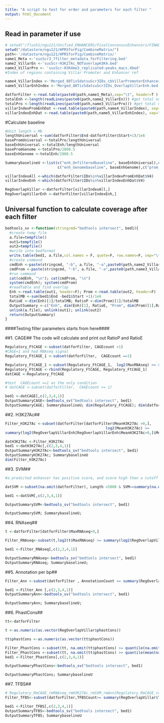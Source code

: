 ```yaml
---
title: "A script to test for order and parameters for each filter "
output: html_document
---
```


## Read in parameter if use
```r
# setwd("/flush1/ngu121/Unified_ENHANCERS/FinalConcensusEnhancers/FINAL_88Tis5dat_ExactMuli080/CombinedMatrixFilter/")
setwd("/datastore/ngu121/HPRSforPig/CombineMatrix/")
path<-'/datastore/ngu121/HPRSforPig/CombineMatrix/'
name1_Meta <-'susScr3_7filter_metadata_forFiltering.bed'
name2_VillarEn <-'susScr-H3K27Ac_NOToverlapH3K4.bed'
name3_VillarPro <- 'susScr-H3K4me3_replicated-peaks_macs.4bed'
#Index of regions containing Villar Promoter and Enhancer ref

name4_VillarIndex <-'Merged_88Tis5datsuScr3IDs_cbVillarPromoterEnhancer.bed' #this is intersect of predicted regulatory regions with the combined reference Villar promoters and enhancers
name5_VillarEnhIndex <-'Merged_88Tis5datsuScr3IDs_OverlapVillarEnh.bed' #this is intersect of predicted regulatory regions with reference Villar enhancers

datforFilter <-read.table(paste0(path,name1_Meta),sep="\t", header=T ) #main table input for the filter
totalEnh <-length(readLines(paste0(path,name2_VillarEn))) #get total number Villar reference enhancer
totalPro <-length(readLines(paste0(path,name3_VillarPro))) #get total number Villar reference promoter
villarIndexPromEnhDat <-read.table(paste0(path,name4_VillarIndex), sep="\t") #reference table for enhancer and promoter
villarIndexEnhDat <-read.table(paste0(path,name5_VillarEnhIndex), sep="\t") #reference table for enhancer only

```

#Calculate baseline
```r

#Unit length = Mb
lengthUniversal <-sum(datforFilter$End-datforFilter$Start+1)/1e6 
basePromUniversal <-totalPro/lengthUniversal 
baseEnhUniversal <-totalEnh/lengthUniversal 
basePromGenome <-totalPro/2808.5
baseEnhGenome <-totalEnh/2808.5 

SummarybaselineU <-list(c("enh_Unfilteredbaseline", baseEnhUniversal),c("prom_Unfilteredbaseline", basePromUniversal),
                        c("enh_Genomebaseline", baseEnhGenome),c("prom_Genomebaseline", basePromGenome))

villarIndexAll <-which(datforFilter$IDs%in%villarIndexPromEnhDat$V4)
villarIndexEnh <-which(datforFilter$IDs%in%villarIndexEnhDat$V4)

RegOverlapVillar <-datforFilter[villarIndexAll,]
RegOverlapVillarEnh <-datforFilter[villarIndexEnh,]

```

## Universal function to calculate coverage after each filter
```r
bedtools_sv <-function(stringcmd="bedtools intersect", bed1){
  #create temp file
  a.file=tempfile()
  out1=tempfile()
  out2=tempfile()
  #write into bedformat
  write.table(bed1, a.file,col.names = F, quote=F, row.names=F, sep="\t")
  #create command
  cmdEnh <-paste(stringcmd, "-b", a.file, "-a",paste0(path,name2_VillarEn), "-u", ">", out1)
  cmdProm <-paste(stringcmd, "-b", a.file, "-a",paste0(path,name3_VillarPro), "-u", ">", out2)
  #run command
  cat(cmdEnh, "\n"); cat(cmdProm, "\n")
  system(cmdEnh); system(cmdProm)
  #readTable and find overlap
  Enh <-read.table(out1, header=F); Prom <-read.table(out2, header=F)
  totalMB <-sum(bed1$End -bed1$Start +1)/1e6
  RatioE <-dim(Enh)[1]/totalMB; RatioP <-dim(Prom)[1]/totalMB
  OutputSummary <-c("Enh", dim(Enh)[1], RatioE, "Prom", dim(Prom)[1],RatioP, "LengthMB", totalMB)
  unlink(a.file); unlink(out1); unlink(out2)
  return(OutputSummary)
}
```

####Testing filter parameters starts from here####

##1. CAGE## The code will calculate and print out RatioP and RatioE
```r
Regulatory_FtCAGE <-subset(datforFilter, CAGEcount >1)
#CAGE=1 and had RNAseq signal
Regulatory_FtCAGE_1 <-subset(datforFilter,  CAGEcount ==1)

Regulatory_FtCAGE_1 <-subset(Regulatory_FtCAGE_1,  log2(MaxRNAseq) >= summary(log2(RegOverlapVillar$MaxRNAseq[RegOverlapVillar$MaxRNAseq>0]))[4])
Regulatory_FtCAGE <-rbind(Regulatory_FtCAGE, Regulatory_FtCAGE_1)
datCAGE <-Regulatory_FtCAGE

#test  CAGEcount ==1 as the only condition
# datCAGE <-subset(datforFilter,  CAGEcount >= 1)

bed1 <-datCAGE[,c(2,3,4,1)]
OutputSummaryCAGE<-bedtools_sv("bedtools intersect", bed1)
OutputSummaryCAGE; SummarybaselineU; dim(Regulatory_FtCAGE); dim(datforFilter)
```

##2. H3K27Ac##

```r
Filter_H3K27Ac <-subset(datforFilter[datforFilter$MeanH3K27Ac >0,],
                                              log2(MeanH3K27Ac) >=
summary(log2(RegOverlapVillarEnh[RegOverlapVillarEnh$MeanH3K27Ac>0,]$MeanH3K27Ac))[4])

datH3K27Ac <-Filter_H3K27Ac
bed1 <-datH3K27Ac[,c(2,3,4,1)]
OutputSummaryH3K27Ac<-bedtools_sv("bedtools intersect", bed1)                      
OutputSummaryH3K27Ac; SummarybaselineU 
dim(Filter_H3K27Ac)

```

##3. SVM##
```r
#a predicted enhancer has positive score, and score high than a cutoff to be an enhancer

datSVM <-subset(na.omit(datforFilter), Length <5000 & SVM>=summary(na.omit(RegOverlapVillarEnh)$SVM)[4]) 

bed1 <-datSVM[,c(2,3,4,1)] 

OutputSummarySVM<-bedtools_sv("bedtools intersect", bed1) 

OutputSummarySVM; SummarybaselineU; 

```

##4. RNAseq##
```r

t <-datforFilter[datforFilter$MaxRNAseq>0,]

Filter_RNAseq<-subset(t,log2(t$MaxRNAseq) >= summary(log2(RegOverlapVillar$MaxRNAseq[RegOverlapVillar$MaxRNAseq>0]))[3])

bed1 <-Filter_RNAseq[,c(2,3,4,1)]

OutputSummaryRNAseq<-bedtools_sv("bedtools intersect", bed1)                      
OutputSummaryRNAseq; SummarybaselineU; 
```

##5. Annotation per bp##
```r

Filter_Ann <-subset(datforFilter , AnnotationCount >= summary(RegOverlapVillar$AnnotationCount)[3]) 

bed1 <-Filter_Ann [,c(2,3,4,1)] 
OutputSummaryAnn<-bedtools_sv("bedtools intersect", bed1)                      

OutputSummaryAnn; SummarybaselineU;  
```

##6. PhastCons##                                       
```r
tt<-datforFilter

t <-as.numeric(as.vector(RegOverlapVillar$phastCons))

tt$phastCons <-as.numeric(as.vector(tt$phastCons))

Filter_PhastCons <-subset(tt, na.omit(tt$phastCons) >= quantile(na.omit(t),c(.50))) 
Filter_PhastCons <-subset(tt, na.omit(tt$phastCons) >= quantile(mean(na.omit(t)))) 
bed1 <-Filter_PhastCons[,c(2,3,4,1)] 

OutputSummaryPhastCons<-bedtools_sv("bedtools intersect", bed1)                      

OutputSummaryPhastCons; SummarybaselineU

```
##7. TFBS##
```r
# Regulatory_RmCAGE_rmRNAseq_rmH3K27Ac_rmSVM_rmAnn[Regulatory_RmCAGE_rmRNAseq_rmH3K27Ac_rmSVM_rmAnn$IDs=="88Tis5dat3Type_ID268243",]
Filter_TFBS<-subset(datforFilter,TFBSCount>= summary(RegOverlapVillar$TFBSCount)[3]) 

bed1 <-Filter_TFBS[,c(2,3,4,1)]
OutputSummaryTFBS<-bedtools_sv("bedtools intersect", bed1)                      
OutputSummaryTFBS; SummarybaselineU 

```













